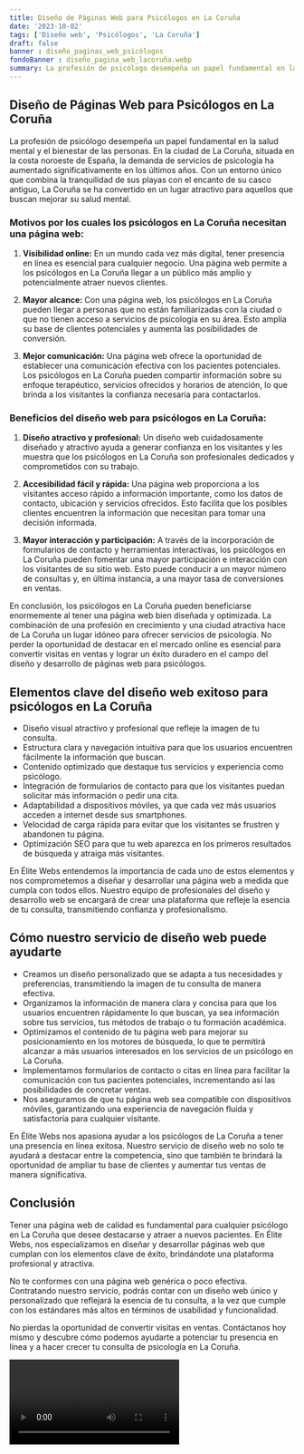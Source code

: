 ```yaml
---
title: Diseño de Páginas Web para Psicólogos en La Coruña
date: '2023-10-02'
tags: ['Diseño web', 'Psicólogos', 'La Coruña']
draft: false
banner : diseño_paginas_web_psicólogos
fondoBanner : diseño_pagina_web_lacoruña.webp
summary: La profesión de psicólogo desempeña un papel fundamental en la salud mental y el bienestar de las personas. En la ciudad de La Coruña, situada en la costa noroeste de España, la demanda de servicios de psicología ha aumentado significativamente en los últimos años. Con un entorno único que combina la tranquilidad de sus playas con el encanto de su casco antiguo, La Coruña se ha convertido en un lugar atractivo para aquellos que buscan mejorar su salud mental.
---
```


## **Diseño de Páginas Web para Psicólogos en La Coruña**

La profesión de psicólogo desempeña un papel fundamental en la salud mental y el bienestar de las personas. En la ciudad de La Coruña, situada en la costa noroeste de España, la demanda de servicios de psicología ha aumentado significativamente en los últimos años. Con un entorno único que combina la tranquilidad de sus playas con el encanto de su casco antiguo, La Coruña se ha convertido en un lugar atractivo para aquellos que buscan mejorar su salud mental.

### **Motivos por los cuales los psicólogos en La Coruña necesitan una página web:**

1. **Visibilidad online:** En un mundo cada vez más digital, tener presencia en línea es esencial para cualquier negocio. Una página web permite a los psicólogos en La Coruña llegar a un público más amplio y potencialmente atraer nuevos clientes.

2. **Mayor alcance:** Con una página web, los psicólogos en La Coruña pueden llegar a personas que no están familiarizadas con la ciudad o que no tienen acceso a servicios de psicología en su área. Esto amplía su base de clientes potenciales y aumenta las posibilidades de conversión.

3. **Mejor comunicación:** Una página web ofrece la oportunidad de establecer una comunicación efectiva con los pacientes potenciales. Los psicólogos en La Coruña pueden compartir información sobre su enfoque terapéutico, servicios ofrecidos y horarios de atención, lo que brinda a los visitantes la confianza necesaria para contactarlos.

### **Beneficios del diseño web para psicólogos en La Coruña:**

1. **Diseño atractivo y profesional:** Un diseño web cuidadosamente diseñado y atractivo ayuda a generar confianza en los visitantes y les muestra que los psicólogos en La Coruña son profesionales dedicados y comprometidos con su trabajo.

2. **Accesibilidad fácil y rápida:** Una página web proporciona a los visitantes acceso rápido a información importante, como los datos de contacto, ubicación y servicios ofrecidos. Esto facilita que los posibles clientes encuentren la información que necesitan para tomar una decisión informada.

3. **Mayor interacción y participación:** A través de la incorporación de formularios de contacto y herramientas interactivas, los psicólogos en La Coruña pueden fomentar una mayor participación e interacción con los visitantes de su sitio web. Esto puede conducir a un mayor número de consultas y, en última instancia, a una mayor tasa de conversiones en ventas.

En conclusión, los psicólogos en La Coruña pueden beneficiarse enormemente al tener una página web bien diseñada y optimizada. La combinación de una profesión en crecimiento y una ciudad atractiva hace de La Coruña un lugar idóneo para ofrecer servicios de psicología. No perder la oportunidad de destacar en el mercado online es esencial para convertir visitas en ventas y lograr un éxito duradero en el campo del diseño y desarrollo de páginas web para psicólogos.

<GifSeo />

<Cta />

## Elementos clave del diseño web exitoso para psicólogos en La Coruña

- Diseño visual atractivo y profesional que refleje la imagen de tu consulta.
- Estructura clara y navegación intuitiva para que los usuarios encuentren fácilmente la información que buscan.
- Contenido optimizado que destaque tus servicios y experiencia como psicólogo.
- Integración de formularios de contacto para que los visitantes puedan solicitar más información o pedir una cita.
- Adaptabilidad a dispositivos móviles, ya que cada vez más usuarios acceden a internet desde sus smartphones.
- Velocidad de carga rápida para evitar que los visitantes se frustren y abandonen tu página.
- Optimización SEO para que tu web aparezca en los primeros resultados de búsqueda y atraiga más visitantes.

En Élite Webs entendemos la importancia de cada uno de estos elementos y nos comprometemos a diseñar y desarrollar una página web a medida que cumpla con todos ellos. Nuestro equipo de profesionales del diseño y desarrollo web se encargará de crear una plataforma que refleje la esencia de tu consulta, transmitiendo confianza y profesionalismo.

## Cómo nuestro servicio de diseño web puede ayudarte

- Creamos un diseño personalizado que se adapta a tus necesidades y preferencias, transmitiendo la imagen de tu consulta de manera efectiva.
- Organizamos la información de manera clara y concisa para que los usuarios encuentren rápidamente lo que buscan, ya sea información sobre tus servicios, tus métodos de trabajo o tu formación académica.
- Optimizamos el contenido de tu página web para mejorar su posicionamiento en los motores de búsqueda, lo que te permitirá alcanzar a más usuarios interesados en los servicios de un psicólogo en La Coruña.
- Implementamos formularios de contacto o citas en línea para facilitar la comunicación con tus pacientes potenciales, incrementando así las posibilidades de concretar ventas.
- Nos aseguramos de que tu página web sea compatible con dispositivos móviles, garantizando una experiencia de navegación fluida y satisfactoria para cualquier visitante.

En Élite Webs nos apasiona ayudar a los psicólogos de La Coruña a tener una presencia en línea exitosa. Nuestro servicio de diseño web no solo te ayudará a destacar entre la competencia, sino que también te brindará la oportunidad de ampliar tu base de clientes y aumentar tus ventas de manera significativa.

## Conclusión

Tener una página web de calidad es fundamental para cualquier psicólogo en La Coruña que desee destacarse y atraer a nuevos pacientes. En Élite Webs, nos especializamos en diseñar y desarrollar páginas web que cumplan con los elementos clave de éxito, brindándote una plataforma profesional y atractiva.

No te conformes con una página web genérica o poco efectiva. Contratando nuestro servicio, podrás contar con un diseño web único y personalizado que reflejará la esencia de tu consulta, a la vez que cumple con los estándares más altos en términos de usabilidad y funcionalidad.

No pierdas la oportunidad de convertir visitas en ventas. Contáctanos hoy mismo y descubre cómo podemos ayudarte a potenciar tu presencia en línea y a hacer crecer tu consulta de psicología en La Coruña.

<Video />

<CtaBot job='Psicólogos' city='La Coruña'/>

<Gmaps query='La Coruña+españa+maps' />